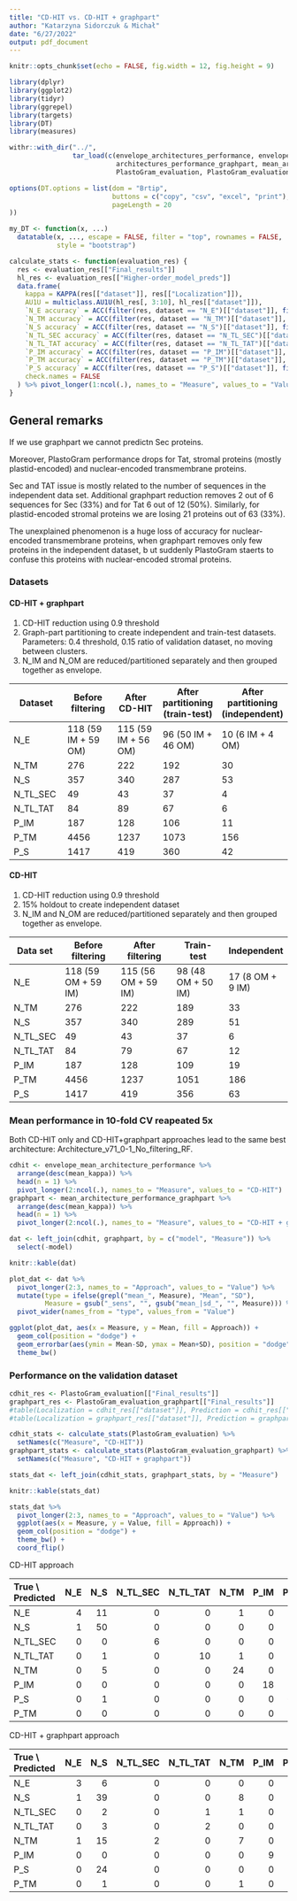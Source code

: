 ```yaml
---
title: "CD-HIT vs. CD-HIT + graphpart"
author: "Katarzyna Sidorczuk & Michał"
date: "6/27/2022"
output: pdf_document
---
```


```r
knitr::opts_chunk$set(echo = FALSE, fig.width = 12, fig.height = 9)

library(dplyr)
library(ggplot2)
library(tidyr)
library(ggrepel)
library(targets)
library(DT)
library(measures)

withr::with_dir("../",
                tar_load(c(envelope_architectures_performance, envelope_mean_architecture_performance, 
                           architectures_performance_graphpart, mean_architecture_performance_graphpart,
                           PlastoGram_evaluation, PlastoGram_evaluation_graphpart)))

options(DT.options = list(dom = "Brtip",
                          buttons = c("copy", "csv", "excel", "print"),
                          pageLength = 20
))

my_DT <- function(x, ...)
  datatable(x, ..., escape = FALSE, filter = "top", rownames = FALSE,
            style = "bootstrap")

calculate_stats <- function(evaluation_res) {
  res <- evaluation_res[["Final_results"]]
  hl_res <- evaluation_res[["Higher-order_model_preds"]]
  data.frame(
    kappa = KAPPA(res[["dataset"]], res[["Localization"]]),
    AU1U = multiclass.AU1U(hl_res[, 3:10], hl_res[["dataset"]]),
    `N_E accuracy` = ACC(filter(res, dataset == "N_E")[["dataset"]], filter(res, dataset == "N_E")[["Localization"]]),
    `N_TM accuracy` = ACC(filter(res, dataset == "N_TM")[["dataset"]], filter(res, dataset == "N_TM")[["Localization"]]),
    `N_S accuracy` = ACC(filter(res, dataset == "N_S")[["dataset"]], filter(res, dataset == "N_S")[["Localization"]]),
    `N_TL_SEC accuracy` = ACC(filter(res, dataset == "N_TL_SEC")[["dataset"]], filter(res, dataset == "N_TL_SEC")[["Localization"]]),
    `N_TL_TAT accuracy` = ACC(filter(res, dataset == "N_TL_TAT")[["dataset"]], filter(res, dataset == "N_TL_TAT")[["Localization"]]),
    `P_IM accuracy` = ACC(filter(res, dataset == "P_IM")[["dataset"]], filter(res, dataset == "P_IM")[["Localization"]]),
    `P_TM accuracy` = ACC(filter(res, dataset == "P_TM")[["dataset"]], filter(res, dataset == "P_TM")[["Localization"]]),
    `P_S accuracy` = ACC(filter(res, dataset == "P_S")[["dataset"]], filter(res, dataset == "P_S")[["Localization"]]),
    check.names = FALSE
  ) %>% pivot_longer(1:ncol(.), names_to = "Measure", values_to = "Value") 
}
```

## General remarks


If we use graphpart we cannot predictn Sec proteins.

Moreover, PlastoGram performance drops for Tat, stromal proteins (mostly plastid-encoded) and nuclear-encoded transmembrane proteins.

Sec and TAT issue is mostly related to the number of sequences in the independent data set. Additional graphpart reduction removes 2 out of 6 sequences for Sec (33%) and for Tat 6 out of 12 (50%). Similarly, for plastid-encoded stromal proteins we are losing 21 proteins out of 63 (33%).

The unexplained phenomenon is a huge loss of accuracy for nuclear-encoded transmembrane proteins, when graphpart removes only few proteins in the independent dataset, b ut suddenly PlastoGram staerts to confuse this proteins with nuclear-encoded stromal proteins.


### Datasets

#### CD-HIT + graphpart

1. CD-HIT reduction using 0.9 threshold
2. Graph-part partitioning to create independent and train-test datasets. Parameters: 0.4 threshold, 0.15 ratio of validation dataset, no moving between clusters.
3. N_IM and N_OM are reduced/partitioned separately and then grouped together as envelope. 

| Dataset | Before filtering | After CD-HIT | After partitioning<br>(train-test) | After partitioning<br>(independent) |
|---|---|---|---|---|
| N_E | 118 (59 IM + 59 OM) | 115 (59 IM + 56 OM) | 96 (50 IM + 46 OM) | 10 (6 IM + 4 OM) |
| N_TM | 276 | 222 | 192 | 30 |
| N_S | 357 | 340 | 287 | 53 |
| N_TL_SEC | 49 | 43 | 37 | 4 |
| N_TL_TAT | 84 | 89 | 67 | 6 |
| P_IM | 187 | 128 | 106 | 11 |
| P_TM | 4456 | 1237 | 1073 | 156 |
| P_S | 1417 | 419 | 360 | 42 |


#### CD-HIT

1. CD-HIT reduction using 0.9 threshold
2. 15% holdout to create independent dataset
3. N_IM and N_OM are reduced/partitioned separately and then grouped together as envelope. 

| Data set   | Before filtering   | After filtering    | Train-test        | Independent     |
|------------|--------------------|--------------------|-------------------|-----------------|
| N_E        | 118 (59 OM + 59 IM) | 115 (56 OM + 59 IM) | 98 (48 OM + 50 IM) | 17 (8 OM + 9 IM) |
| N_TM       | 276                | 222                | 189               | 33              |
| N_S        | 357                | 340                | 289               | 51              |
| N_TL_SEC   | 49                 | 43                 | 37                | 6               |
| N_TL_TAT   | 84                 | 79                 | 67                | 12              |
| P_IM       | 187                | 128                | 109               | 19              |
| P_TM       | 4456               | 1237               | 1051              | 186             |
| P_S        | 1417               | 419                | 356               | 63              |


### Mean performance in 10-fold CV reapeated 5x

Both CD-HIT only and CD-HIT+graphpart approaches lead to the same best architecture: Architecture_v71_0-1_No_filtering_RF. 

```r
cdhit <- envelope_mean_architecture_performance %>% 
  arrange(desc(mean_kappa)) %>% 
  head(n = 1) %>% 
  pivot_longer(2:ncol(.), names_to = "Measure", values_to = "CD-HIT") 
graphpart <- mean_architecture_performance_graphpart %>% 
  arrange(desc(mean_kappa)) %>% 
  head(n = 1) %>% 
  pivot_longer(2:ncol(.), names_to = "Measure", values_to = "CD-HIT + graphpart") 

dat <- left_join(cdhit, graphpart, by = c("model", "Measure")) %>% 
  select(-model)

knitr::kable(dat)
```

```r
plot_dat <- dat %>% 
  pivot_longer(2:3, names_to = "Approach", values_to = "Value") %>% 
  mutate(type = ifelse(grepl("mean_", Measure), "Mean", "SD"),
         Measure = gsub("_sens", "", gsub("mean_|sd_", "", Measure))) %>% 
  pivot_wider(names_from = "type", values_from = "Value")

ggplot(plot_dat, aes(x = Measure, y = Mean, fill = Approach)) +
  geom_col(position = "dodge") +
  geom_errorbar(aes(ymin = Mean-SD, ymax = Mean+SD), position = "dodge") +
  theme_bw()
```

### Performance on the validation dataset

```r
cdhit_res <- PlastoGram_evaluation[["Final_results"]]
graphpart_res <- PlastoGram_evaluation_graphpart[["Final_results"]]
#table(Localization = cdhit_res[["dataset"]], Prediction = cdhit_res[["Localization"]]) %>% knitr::kable()
#table(Localization = graphpart_res[["dataset"]], Prediction = graphpart_res[["Localization"]]) %>% knitr::kable()

cdhit_stats <- calculate_stats(PlastoGram_evaluation) %>% 
  setNames(c("Measure", "CD-HIT"))
graphpart_stats <- calculate_stats(PlastoGram_evaluation_graphpart) %>% 
  setNames(c("Measure", "CD-HIT + graphpart"))

stats_dat <- left_join(cdhit_stats, graphpart_stats, by = "Measure") 

knitr::kable(stats_dat)

stats_dat %>% 
  pivot_longer(2:3, names_to = "Approach", values_to = "Value") %>% 
  ggplot(aes(x = Measure, y = Value, fill = Approach)) +
  geom_col(position = "dodge") +
  theme_bw() +
  coord_flip()
```


CD-HIT approach

|True \\ Predicted| N_E| N_S| N_TL_SEC| N_TL_TAT| N_TM| P_IM| P_S| P_TM|
|:--------|---:|---:|--------:|--------:|----:|----:|---:|----:|
|N_E      |   4|  11|        0|        0|    1|    0|   0|    1|
|N_S      |   1|  50|        0|        0|    0|    0|   0|    0|
|N_TL_SEC |   0|   0|        6|        0|    0|    0|   0|    0|
|N_TL_TAT |   0|   1|        0|       10|    1|    0|   0|    0|
|N_TM     |   0|   5|        0|        0|   24|    0|   0|    4|
|P_IM     |   0|   0|        0|        0|    0|   18|   0|    1|
|P_S      |   0|   1|        0|        0|    0|    0|  60|    2|
|P_TM     |   0|   0|        0|        0|    0|    0|   0|  186|


CD-HIT + graphpart approach

|True \\ Predicted| N_E| N_S| N_TL_SEC| N_TL_TAT| N_TM| P_IM| P_S| P_TM|
|:--------|---:|---:|--------:|--------:|----:|----:|---:|----:|
|N_E      |   3|   6|        0|        0|    0|    0|   0|    1|
|N_S      |   1|  39|        0|        0|    8|    0|   4|    1|
|N_TL_SEC |   0|   2|        0|        1|    1|    0|   0|    0|
|N_TL_TAT |   0|   3|        0|        2|    0|    0|   0|    1|
|N_TM     |   1|  15|        2|        0|    7|    0|   0|    5|
|P_IM     |   0|   0|        0|        0|    0|    9|   0|    2|
|P_S      |   0|  24|        0|        0|    0|    0|   3|   15|
|P_TM     |   0|   1|        0|        0|    1|    0|   1|  153|

